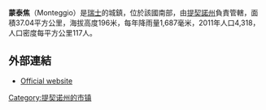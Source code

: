 '''蒙泰焦'''（Monteggio）是[[瑞士|瑞士]]的城鎮，位於該國南部，由[[提契諾州|提契諾州]]負責管轄，面積37.04平方公里，海拔高度196米，每年降雨量1,687毫米，2011年人口4,318，人口密度每平方公里117人。

==外部連結==
*[https://web.archive.org/web/20191111230426/http://sociale@monteggio.ch/ Official website] {{it icon}}

{{Authority control}}
{{Switzerland-geo-stub}}
[[Category:提契诺州的市镇|Category:提契诺州的市镇]]